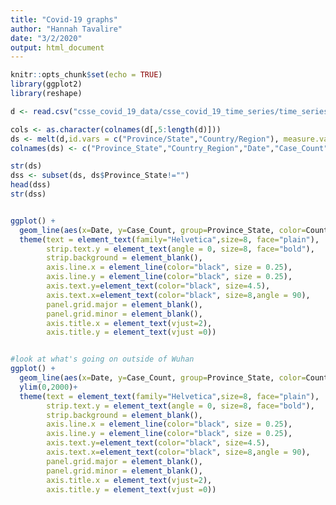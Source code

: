 ```yaml
---
title: "Covid-19 graphs"
author: "Hannah Tavalire"
date: "3/2/2020"
output: html_document
---
```


```r
knitr::opts_chunk$set(echo = TRUE)
library(ggplot2)
library(reshape)
```

```r
d <- read.csv("csse_covid_19_data/csse_covid_19_time_series/time_series_19-covid-Confirmed.csv", header=T, check.names=F)

cols <- as.character(colnames(d[,5:length(d)]))
ds <- melt(d,id.vars = c("Province/State","Country/Region"), measure.vars = cols)
colnames(ds) <- c("Province_State","Country_Region","Date","Case_Count")

str(ds)
dss <- subset(ds, ds$Province_State!="")
head(dss)
str(dss)


ggplot() +
  geom_line(aes(x=Date, y=Case_Count, group=Province_State, color=Country_Region), data=dss)+
  theme(text = element_text(family="Helvetica",size=8, face="plain"),
        strip.text.y = element_text(angle = 0, size=8, face="bold"),
        strip.background = element_blank(),
        axis.line.x = element_line(color="black", size = 0.25),
        axis.line.y = element_line(color="black", size = 0.25),
        axis.text.y=element_text(color="black", size=4.5),
        axis.text.x=element_text(color="black", size=8,angle = 90),
        panel.grid.major = element_blank(),
        panel.grid.minor = element_blank(),
        axis.title.x = element_text(vjust=2),
        axis.title.y = element_text(vjust =0))


#look at what's going on outside of Wuhan
ggplot() +
  geom_line(aes(x=Date, y=Case_Count, group=Province_State, color=Country_Region), data=dss)+
  ylim(0,2000)+
  theme(text = element_text(family="Helvetica",size=8, face="plain"),
        strip.text.y = element_text(angle = 0, size=8, face="bold"),
        strip.background = element_blank(),
        axis.line.x = element_line(color="black", size = 0.25),
        axis.line.y = element_line(color="black", size = 0.25),
        axis.text.y=element_text(color="black", size=4.5),
        axis.text.x=element_text(color="black", size=8,angle = 90),
        panel.grid.major = element_blank(),
        panel.grid.minor = element_blank(),
        axis.title.x = element_text(vjust=2),
        axis.title.y = element_text(vjust =0))
```
